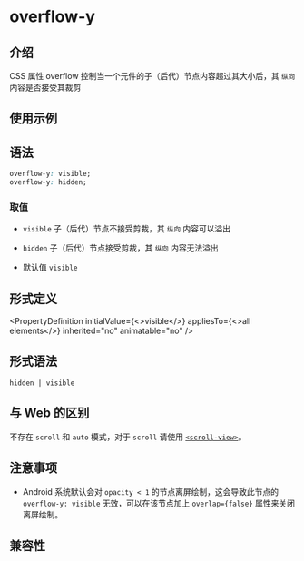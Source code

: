 # overflow-y

## 介绍

CSS 属性 overflow 控制当一个元件的子（后代）节点内容超过其大小后，其 `纵向` 内容是否接受其裁剪

## 使用示例


<Go
  example="css-api"
  defaultFile="src/overflow-y/App.tsx"
  img="/assets/doc/css/overflow.jpg"
  entry="src/overflow-y"
  defaultEntryFile="dist/overflow-y.lynx.bundle"
/>

## 语法

```css
overflow-y: visible;
overflow-y: hidden;
```

### 取值

- `visible` 子（后代）节点不接受剪裁，其 `纵向` 内容可以溢出

- `hidden` 子（后代）节点接受剪裁，其 `纵向` 内容无法溢出

- 默认值 `visible`

## 形式定义


<PropertyDefinition
  initialValue={<>visible</>}
  appliesTo={<>all elements</>}
  inherited="no"
  animatable="no"
/>

## 形式语法

```
hidden | visible
```

## 与 Web 的区别

不存在 `scroll` 和 `auto` 模式，对于 `scroll` 请使用 [`<scroll-view>`](api/elements/built-in/scroll-view)。

## 注意事项

- Android 系统默认会对 `opacity < 1` 的节点离屏绘制，这会导致此节点的 `overflow-y: visible` 无效，可以在该节点加上 `overlap={false}` 属性来关闭离屏绘制。

## 兼容性


<LegacyCompatTable metadata="css/properties/overflow-y" />
